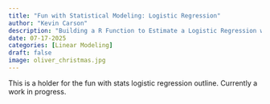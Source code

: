 ```yaml
---
title: "Fun with Statistical Modeling: Logistic Regression"
author: "Kevin Carson"
description: "Building a R Function to Estimate a Logistic Regression with the Maximum Likelihood Estimator"
date: 07-17-2025
categories: [Linear Modeling] 
draft: false 
image: oliver_christmas.jpg
---
```


This is a holder for the fun with stats logistic regression outline. Currently a work in progress. 